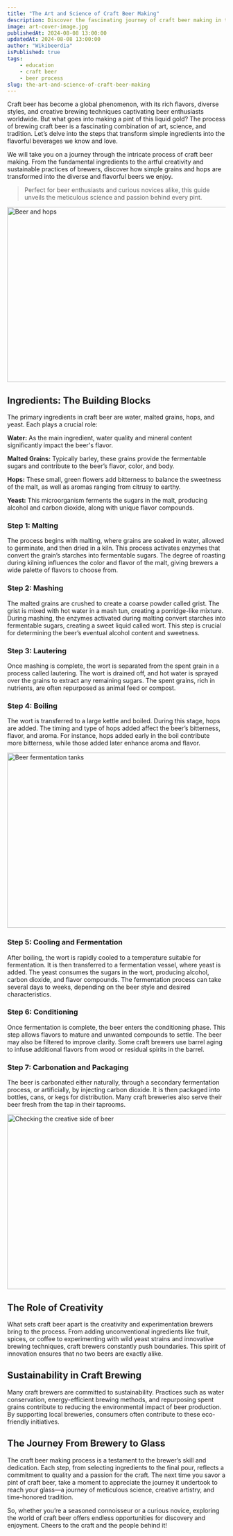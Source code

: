 ```yaml
---
title: "The Art and Science of Craft Beer Making"
description: Discover the fascinating journey of craft beer making in this comprehensive guide.
image: art-cover-image.jpg
publishedAt: 2024-08-08 13:00:00
updatedAt: 2024-08-08 13:00:00
author: "Wikibeerdia"
isPublished: true
tags:
    - education
    - craft beer
    - beer process
slug: the-art-and-science-of-craft-beer-making
---
```


Craft beer has become a global phenomenon, with its rich flavors, diverse styles, and creative brewing techniques captivating beer enthusiasts worldwide. But what goes into making a pint of this liquid gold? The process of brewing craft beer is a fascinating combination of art, science, and tradition. Let’s delve into the steps that transform simple ingredients into the flavorful beverages we know and love.

We will take you on a journey through the intricate process of craft beer making. From the fundamental ingredients to the artful creativity and sustainable practices of brewers, discover how simple grains and hops are transformed into the diverse and flavorful beers we enjoy.

> Perfect for beer enthusiasts and curious novices alike, this guide unveils the meticulous science and passion behind every pint.

<Image
    src="/blog/art-hops.jpg"
    width="718"
    height="404"
    alt="Beer and hops"
    sizes="100vw"
/>

## Ingredients: The Building Blocks

The primary ingredients in craft beer are water, malted grains, hops, and yeast. Each plays a crucial role:

**Water:** As the main ingredient, water quality and mineral content significantly impact the beer's flavor.

**Malted Grains:** Typically barley, these grains provide the fermentable sugars and contribute to the beer’s flavor, color, and body.

**Hops:** These small, green flowers add bitterness to balance the sweetness of the malt, as well as aromas ranging from citrusy to earthy.

**Yeast:** This microorganism ferments the sugars in the malt, producing alcohol and carbon dioxide, along with unique flavor compounds.

### Step 1: Malting

The process begins with malting, where grains are soaked in water, allowed to germinate, and then dried in a kiln. This process activates enzymes that convert the grain’s starches into fermentable sugars. The degree of roasting during kilning influences the color and flavor of the malt, giving brewers a wide palette of flavors to choose from.

### Step 2: Mashing

The malted grains are crushed to create a coarse powder called grist. The grist is mixed with hot water in a mash tun, creating a porridge-like mixture. During mashing, the enzymes activated during malting convert starches into fermentable sugars, creating a sweet liquid called wort. This step is crucial for determining the beer’s eventual alcohol content and sweetness.

### Step 3: Lautering

Once mashing is complete, the wort is separated from the spent grain in a process called lautering. The wort is drained off, and hot water is sprayed over the grains to extract any remaining sugars. The spent grains, rich in nutrients, are often repurposed as animal feed or compost.

### Step 4: Boiling

The wort is transferred to a large kettle and boiled. During this stage, hops are added. The timing and type of hops added affect the beer’s bitterness, flavor, and aroma. For instance, hops added early in the boil contribute more bitterness, while those added later enhance aroma and flavor.

<Image
    src="/blog/art-fermentation.jpg"
    width="718"
    height="404"
    alt="Beer fermentation tanks"
    sizes="100vw"
/>

### Step 5: Cooling and Fermentation

After boiling, the wort is rapidly cooled to a temperature suitable for fermentation. It is then transferred to a fermentation vessel, where yeast is added. The yeast consumes the sugars in the wort, producing alcohol, carbon dioxide, and flavor compounds. The fermentation process can take several days to weeks, depending on the beer style and desired characteristics.

### Step 6: Conditioning

Once fermentation is complete, the beer enters the conditioning phase. This step allows flavors to mature and unwanted compounds to settle. The beer may also be filtered to improve clarity. Some craft brewers use barrel aging to infuse additional flavors from wood or residual spirits in the barrel.

### Step 7: Carbonation and Packaging

The beer is carbonated either naturally, through a secondary fermentation process, or artificially, by injecting carbon dioxide. It is then packaged into bottles, cans, or kegs for distribution. Many craft breweries also serve their beer fresh from the tap in their taprooms.

<Image
    src="/blog/art-checking.jpg"
    width="718"
    height="404"
    alt="Checking the creative side of beer"
    sizes="100vw"
    className="w-full"
/>

## The Role of Creativity

What sets craft beer apart is the creativity and experimentation brewers bring to the process. From adding unconventional ingredients like fruit, spices, or coffee to experimenting with wild yeast strains and innovative brewing techniques, craft brewers constantly push boundaries. This spirit of innovation ensures that no two beers are exactly alike.

## Sustainability in Craft Brewing

Many craft brewers are committed to sustainability. Practices such as water conservation, energy-efficient brewing methods, and repurposing spent grains contribute to reducing the environmental impact of beer production. By supporting local breweries, consumers often contribute to these eco-friendly initiatives.

## The Journey From Brewery to Glass

The craft beer making process is a testament to the brewer’s skill and dedication. Each step, from selecting ingredients to the final pour, reflects a commitment to quality and a passion for the craft. The next time you savor a pint of craft beer, take a moment to appreciate the journey it undertook to reach your glass—a journey of meticulous science, creative artistry, and time-honored tradition.

So, whether you’re a seasoned connoisseur or a curious novice, exploring the world of craft beer offers endless opportunities for discovery and enjoyment. Cheers to the craft and the people behind it!
